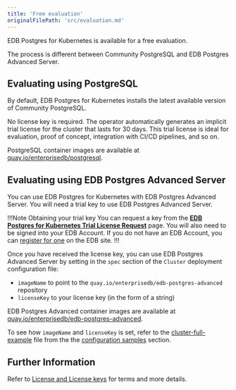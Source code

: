 ```yaml
---
title: 'Free evaluation'
originalFilePath: 'src/evaluation.md'
---
```


EDB Postgres for Kubernetes is available for a free evaluation.

The process is different between Community PostgreSQL and EDB Postgres Advanced Server.

## Evaluating using PostgreSQL

By default, EDB Postgres for Kubernetes installs the latest available
version of Community PostgreSQL.

No license key is required. The operator automatically generates an implicit trial license for the cluster that lasts for
30 days. This trial license is ideal for evaluation, proof of concept, integration with CI/CD pipelines, and so on.

PostgreSQL container images are available at [quay.io/enterprisedb/postgresql](https://quay.io/repository/enterprisedb/postgresql).

## Evaluating using EDB Postgres Advanced Server

You can use EDB Postgres for Kubernetes with EDB Postgres Advanced Server. You will need a trial key to use EDB Postgres Advanced Server.

!!!Note Obtaining your trial key
You can request a key from the **[EDB Postgres for Kubernetes Trial License Request](https://cloud-native.enterprisedb.com/trial/)** page. You will also need to be signed into your EDB Account. If you do not have an EDB Account, you can [register for one](https://www.enterprisedb.com/accounts/register) on the EDB site. 
!!!

Once you have received the license key, you can use EDB Postgres Advanced Server
by setting in the `spec` section of the `Cluster` deployment configuration file:

-   `imageName` to point to the `quay.io/enterprisedb/edb-postgres-advanced` repository
-   `licenseKey` to your license key (in the form of a string)

EDB Postgres Advanced container images are available at
[quay.io/enterprisedb/edb-postgres-advanced](https://quay.io/repository/enterprisedb/edb-postgres-advanced).

To see how `imageName` and `licenseKey` is set, refer to the [cluster-full-example](../samples/cluster-example-full.yaml) file from the the [configuration samples](samples.md) section.

## Further Information

Refer to [License and License keys](license_keys.md) for terms and more details.
